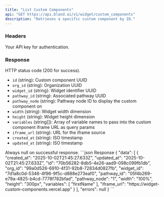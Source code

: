 ```yaml
---
title: "List Custom Components"
api: "GET https://api.bland.ai/v1/widget/custom_components"
description: "Retrieves a specific custom component by ID."
---
```


### Headers

<ParamField header="authorization" type="string" required>
  Your API key for authentication.
</ParamField>

### Response

<ResponseField name="status" type="number">
  HTTP status code (200 for success).
</ResponseField>

<ResponseField name="data" type="object">
  
  - `id` (string): Custom component UUID
  - `org_id` (string): Organization UUID
  - `widget_id` (string): Widget identifier UUID
  - `pathway_id` (string): Associated pathway UUID
  - `pathway_node` (string): Pathway node ID to display the custom component on
  - `width` (string): Widget width dimension
  - `height` (string): Widget height dimension
  - `variables` (string[]): Array of variable names to pass into the custom component iframe URL as query params
  - `iframe_url` (string): URL for the iframe source
  - `created_at` (string): ISO timestamp
  - `updated_at` (string): ISO timestamp
</ResponseField>

<ResponseField name="errors" type="null">
  Always null on successful response.
</ResponseField>

<ResponseExample>
```json Response
{
  "data": [
    {
      "created_at": "2025-10-02T21:45:27.633Z",
      "updated_at": "2025-10-02T21:45:27.633Z",
      "id": "70b56282-8db5-4e26-aad9-098c099fb1db",
      "org_id": "99a0d526-6910-4f31-92b8-72834d0827fb",
      "widget_id": "7d1a8c0d-5346-4f96-9f5c-d888e273eaf0",
      "pathway_id": "05f4b269-e79a-4825-b4cd-7778f782bfad",
      "pathway_node": "1",
      "width": "100%",
      "height": "300px",
      "variables": [
        "firstName"
      ],
      "iframe_url": "https://widget-custom-components.vercel.app"
    }
  ],
  "errors": null
}
```
</ResponseExample>
